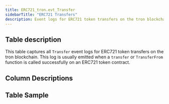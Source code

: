```yaml
---
title: ERC721_tron.evt_Transfer
sidebarTitle: "ERC721 Transfers"
description: Event logs for ERC721 token transfers on the tron blockchain. 
---
```


## Table description

This table captures all `Transfer` event logs for ERC721 token transfers on the tron blockchain.
This log is usually emitted when a `transfer` or `TransferFrom` function is called successfully on an ERC721 token contract.

## Column Descriptions


<ColumnDescriptions tableSchema="erc721_tron" tableName="evt_transfer" />

## Table Sample


<TableSample tableSchema="erc721_tron" tableName="evt_transfer" /> 
